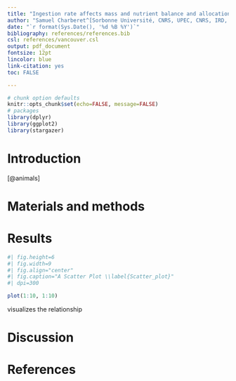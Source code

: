```yaml
---
title: "Ingestion rate affects mass and nutrient balance and allocation"
author: "Samuel Charberet^[Sorbonne Université, CNRS, UPEC, CNRS, IRD, INRA, Institut d’écologie et des sciences de l’environnement, IEES, F-75005 Paris, France.]"
date: "`r format(Sys.Date(), '%d %B %Y')`"
bibliography: references/references.bib
csl: references/vancouver.csl
output: pdf_document
fontsize: 12pt
lincolor: blue
link-citation: yes
toc: FALSE

---
```


```r
# chunk option defaults
knitr::opts_chunk$set(echo=FALSE, message=FALSE)
# packages
library(dplyr)
library(ggplot2)
library(stargazer)
```

# Introduction

[@animals]

# Materials and methods

# Results

```r

#| fig.height=6
#| fig.width=9
#| fig.align="center"
#| fig.caption="A Scatter Plot \\label{Scatter_plot}"
#| dpi=300

plot(1:10, 1:10)

```

\autoref{Scatter_plot} visualizes the relationship

# Discussion

# References
